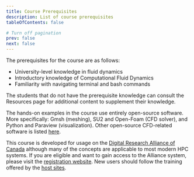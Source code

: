 ```yaml
---
title: Course Prerequisites
description: List of course prerequisites
tableOfContents: false

# Turn off pagination
prev: false
next: false
---
```


The prerequisites for the course are as follows:

* University-level knowledge in fluid dynamics
* Introductory knowledge of Computational Fluid Dynamics
* Familiarity with navigating terminal and bash commands

The students that do not have the prerequisite knowledge can consult the Resources page for additional content to supplement their knowledge.

The hands-on examples in the course use entirely open-source software. More specifically: Gmsh (meshing),  SU2 and Open-Foam (CFD solver), and Python and Paraview (visualization). Other open-source CFD-related software is listed [here](https://arc4cfd.github.io/cfd_codes/).

This course is developed for usage on the [Digital Research Alliance of Canada](https://alliancecan.ca/en) although many of the concepts are applicable to most modern HPC systems. If you are eligible and want to gain access to the Alliance system, please visit the [registration website](https://alliancecan.ca/en/services/advanced-research-computing/account-management/apply-account). New users should follow the training offered by the [host sites](https://docs.alliancecan.ca/wiki/Getting_started).